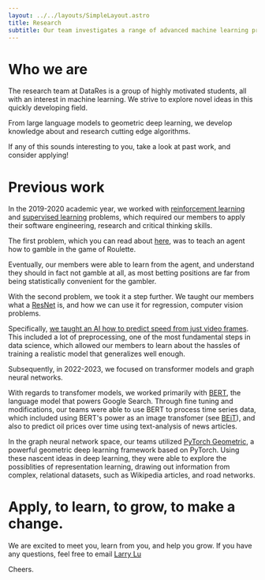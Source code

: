 ```yaml
---
layout: ../../layouts/SimpleLayout.astro
title: Research
subtitle: Our team investigates a range of advanced machine learning problems primarily involving deep learning and reinforcement learning.
---
```


# Who we are

The research team at DataRes is a group of highly motivated students, all with an interest in machine learning. We strive to explore novel ideas in this quickly developing field.

From large language models to geometric deep learning, we develop knowledge about and research cutting edge algorithms.

If any of this sounds interesting to you, take a look at past work, and consider applying!

# Previous work

In the 2019-2020 academic year, we worked with [reinforcement learning](<https://en.wikipedia.org/wiki/Reinforcement_learning#:~:text=Reinforcement%20learning%20(RL)%20is%20an,supervised%20learning%20and%20unsupervised%20learning.>)
and [supervised learning](https://en.wikipedia.org/wiki/Supervised_learning#:~:text=Supervised%20learning%20is%20the%20machine,a%20set%20of%20training%20examples.) problems,
which required our members to apply their software engineering, research and critical thinking skills.

The first problem, which you can read about [here](https://medium.com/@ucladatares/rlette-casino-roulette-through-reinforcement-learning-67e865843f0d), was to teach an agent how to gamble in the game of Roulette.

Eventually, our members were able to learn from the agent, and understand they should in fact
not gamble at all, as most betting positions are far from being statistically convenient for the gambler.

With the second problem, we took it a step further. We taught our members what a [ResNet](https://en.wikipedia.org/wiki/Residual_neural_network) is, and how we can use it
for regression, computer vision problems.

Specifically, [we taught an AI how to predict speed from just video frames](https://medium.com/@ucladatares/predicting-speed-from-video-frames-dissecting-the-comma-ai-challenge-5da697b55886).
This included a lot of preprocessing, one of the most fundamental steps in data science, which allowed our members
to learn about the hassles of training a realistic model that generalizes well enough.

Subsequently, in 2022-2023, we focused on transformer models and graph neural networks.

With regards to transfomer models, we worked primarily with [BERT](https://arxiv.org/pdf/1810.04805.pdf), the language model that powers Google Search. Through fine tuning and modifications,
our teams were able to use BERT to process time series data, which included using BERT's power as an image transfomer (see [BEiT](https://arxiv.org/pdf/2106.08254.pdf)), and also to predict
oil prices over time using text-analysis of news articles.

In the graph neural network space, our teams utilized [PyTorch Geometric](https://www.pyg.org/), a powerful geometric deep learning framework based on PyTorch.
Using these nascent ideas in deep learning, they were able to explore the possiblities of representation learning, drawing out information from complex, relational datasets,
such as Wikipedia articles, and road networks.

# Apply, to learn, to grow, to make a change.

We are excited to meet you, learn from you, and help you grow.
If you have any questions, feel free to email [Larry Lu](mailto:larrylu0302@g.ucla.edu)

Cheers.
